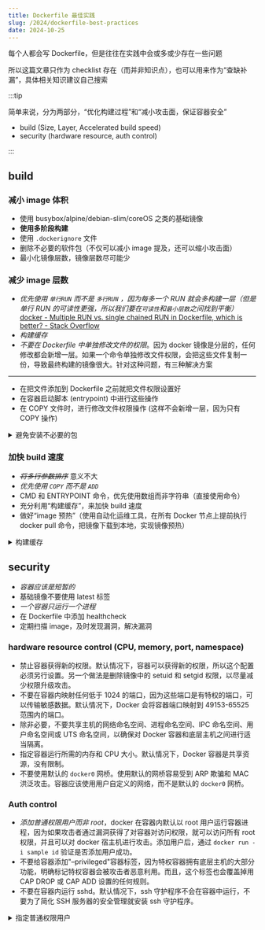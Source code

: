 ```yaml
---
title: Dockerfile 最佳实践
slug: /2024/dockerfile-best-practices
date: 2024-10-25
---
```




每个人都会写 Dockerfile，但是往往在实践中会或多或少存在一些问题

所以这篇文章只作为 checklist 存在（而并非知识点），也可以用来作为“查缺补漏”，具体相关知识建议自己搜索


:::tip

简单来说，分为两部分，“优化构建过程”和“减小攻击面，保证容器安全”

- build (Size, Layer, Accelerated build speed)
- security (hardware resource, auth control)

:::



## build


### 减小 image 体积

- 使用 busybox/alpine/debian-slim/coreOS 之类的基础镜像
- **使用多阶段构建**
- 使用 `.dockerignore` 文件
- 删除不必要的软件包（不仅可以减小 image 提及，还可以缩小攻击面）
- 最小化镜像层数，镜像层数尽可能少


### 减少 image 层数

- *优先使用 `单行RUN` 而不是 `多行RUN` ，因为每多一个 RUN 就会多构建一层（但是单行 RUN 的可读性更强，所以我们要在`可读性`和`最小层数`之间找到平衡）* [docker - Multiple RUN vs. single chained RUN in Dockerfile, which is better? - Stack Overflow](https://stackoverflow.com/questions/39223249)
- *构建缓存*
- *不要在 Dockerfile 中单独修改文件的权限*。因为 docker 镜像是分层的，任何修改都会新增一层。如果一个命令单独修改文件权限，会把这些文件复制一份，导致最终构建的镜像很大。针对这种问题，有三种解决方案

---

- 在把文件添加到 Dockerfile 之前就把文件权限设置好
- 在容器启动脚本 (entrypoint) 中进行这些操作
- 在 COPY 文件时，进行修改文件权限操作 (这样不会新增一层，因为只有 COPY 操作)


<details>
<summary>避免安装不必要的包</summary>

比如前端应用使用 `npm install --production` 只装生产环境所依赖的包

```dockerfile

FROM node:10-alpine as builder

ENV PROJECT_ENV production
ENV NODE_ENV production

# http-server 不变动也可以利用缓存
WORKDIR /code

ADD package.json /code
# highlight-next-line
RUN npm install --production

ADD ../../../blog /code
RUN npm run build

# 选择更小体积的基础镜像
FROM nginx:10-alpine
COPY --from=builder /code/public /usr/share/nginx/html

```

</details>



### 加快 build 速度

- ~~*将多行参数排序*~~ 意义不大
- *优先使用 `COPY` 而不是 `ADD`*
- CMD 和 ENTRYPOINT 命令，优先使用数组而非字符串（直接使用命令）
- 充分利用“构建缓存”，来加快 build 速度
- 做好“image 预热”（使用自动化运维工具，在所有 Docker 节点上提前执行 docker pull 命令，把镜像下载到本地，实现镜像预热）



<details>
<summary>构建缓存</summary>

在镜像的构建过程中 docker 会遍历 Dockerfile 文件中的所有指令，顺序执行。对于每一条指令，docker 都会在缓存中查找是否已存在可重用的镜像，否则会创建一个新的镜像

我们可以使用 docker build --no-cache 跳过缓存

ADD 和 COPY 将会计算文件的 checksum 是否改变来决定是否利用缓存
RUN 仅仅查看命令字符串是否命中缓存，如 RUN apt-get -y update 可能会有问题
如一个 node 应用，可以先拷贝 package.json 进行依赖安装，然后再添加整个目录，可以做到充分利用缓存的目的。

```Dockerfile

FROM node:10-alpine as builder

WORKDIR /code

ADD package.json /code
# 此步将可以充分利用 node_modules 的缓存
RUN npm install --production

ADD ../zzz /code

RUN npm run build


```

</details>





## security


- *容器应该是短暂的*
- 基础镜像不要使用 latest 标签
- *一个容器只运行一个进程*
- 在 Dockerfile 中添加 healthcheck
- 定期扫描 image，及时发现漏洞，解决漏洞


### hardware resource control (CPU, memory, port, namespace)


- 禁止容器获得新的权限。默认情况下，容器可以获得新的权限，所以这个配置必须另行设置。另一个做法是删除镜像中的 setuid 和 setgid 权限，以尽量减少权限升级攻击。
- 不要在容器内映射任何低于 1024 的端口，因为这些端口是有特权的端口，可以传输敏感数据。默认情况下，Docker 会将容器端口映射到 49153-65525 范围内的端口。
- 除非必要，不要共享主机的网络命名空间、进程命名空间、IPC 命名空间、用户命名空间或 UTS 命名空间，以确保对 Docker 容器和底层主机之间进行适当隔离。
- 指定容器运行所需的内存和 CPU 大小。默认情况下，Docker 容器是共享资源，没有限制。
- 不要使用默认的 `docker0` 网桥。使用默认的网桥容易受到 ARP 欺骗和 MAC 洪泛攻击。容器应该使用用户自定义的网络，而不是默认的 `docker0` 网桥。





### Auth control

- *添加普通权限用户而非 root*，docker 在容器内默认以 root 用户运行容器进程，因为如果攻击者通过漏洞获得了对容器对访问权限，就可以访问所有 root 权限，并且可以对 docker 宿主机进行攻击。添加用户后，通过 `docker run -i sample id` 验证是否添加用户成功。
- 不要给容器添加"–privileged"容器标签，因为特权容器拥有底层主机的大部分功能，明确标记特权容器会被攻击者恶意利用。而且，这个标签也会覆盖掉用 CAP DROP 或 CAP ADD 设置的任何规则。
- 不要在容器内运行 sshd。默认情况下，ssh 守护程序不会在容器中运行，不要为了简化 SSH 服务器的安全管理就安装 ssh 守护程序。


<details>
<summary>指定普通权限用户</summary>

```Dockerfile

RUN addgroup --system app && adduser --system --group app

USER app

# 或者

RUN addgroup --gid 1001 --system app && \
    adduser --no-create-home --shell /bin/false --disabled-password --uid 1001 --system --group app

USER app

```

</details>

